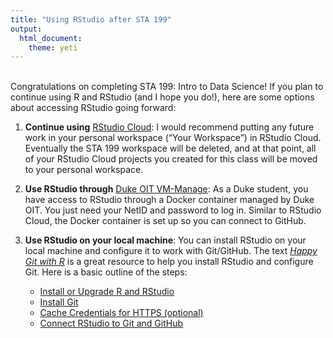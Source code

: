 ```yaml
---
title: "Using RStudio after STA 199"
output: 
  html_document: 
    theme: yeti
---
```


<br>
Congratulations on completing STA 199: Intro to Data Science! If you plan to continue using R and RStudio (and I hope you do!), here are some options about accessing RStudio going forward: 

1. **Continue using** [RStudio Cloud](http://rstudio.cloud): I would recommend putting any future work in your personal workspace ("Your Workspace") in RStudio Cloud. Eventually the STA 199 workspace will be deleted, and at that point, all of your RStudio Cloud projects you created for this class will be moved to your personal workspace.

2. **Use RStudio through** [Duke OIT VM-Manage](https://vm-manage.oit.duke.edu/): As a Duke student, you have access to  RStudio through a Docker container managed by Duke OIT. You just need your NetID and password to log in. Similar to RStudio Cloud, the Docker container is set up so you can connect to GitHub.

3. **Use RStudio on your local machine**: You can install RStudio on your local machine and configure it to work with Git/GitHub. The text [*Happy Git with R*](https://happygitwithr.com/) is a great resource to help you install RStudio and configure Git. Here is a basic outline of the steps:  
    - [Install or Upgrade R and RStudio](https://happygitwithr.com/install-r-rstudio.html)
    - [Install Git](https://happygitwithr.com/install-git.html)
    - [Cache Credentials for HTTPS (optional)](https://happygitwithr.com/credential-caching.html)
    - [Connect RStudio to Git and GitHub](https://happygitwithr.com/rstudio-git-github.html)
    
    
    
    

